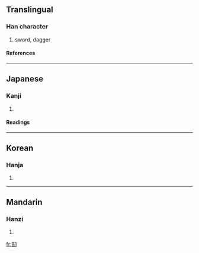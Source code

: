 ==Translingual==
===Han character===
{{Han char|rn=18|rad=刀|as=13|sn=15|four=|canj=人人尸竹 (OOSH)}}
# sword, dagger
====References====
{{Han ref|kx=0144.501|dkj=02229|hdz=10357.040|uh=528E|ud=21134}}
----
==Japanese==
===Kanji===
{{ja-kanji|grade=|rs=刀13}}
# {{defn|Japanese}} 
====Readings====
{{ja-readings|on=[[けん]] (ken)|kun=[[つるぎ]] (tsurugi)}}
----
==Korean==
===Hanja===
{{ko-hanja|hangeul=검|rv=geom|mr=kŏm}}
# {{defn|Korean}}
----
==Mandarin==
===Hanzi===
{{cmn-hanzi|pin=[[jiàn]] (jian4)|wg=chien<sup>4</sup>}}
# {{defn|Mandarin}}

[[fr:劎]]